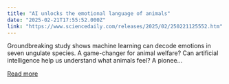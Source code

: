```yaml
---
title: "AI unlocks the emotional language of animals"
date: "2025-02-21T17:55:52.000Z"
link: "https://www.sciencedaily.com/releases/2025/02/250221125552.htm"
---
```


Groundbreaking study shows machine learning can decode emotions in seven ungulate species. A game-changer for animal welfare? Can artificial intelligence help us understand what animals feel? A pionee...

[Read more](https://www.sciencedaily.com/releases/2025/02/250221125552.htm)
